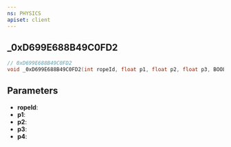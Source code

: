 ```yaml
---
ns: PHYSICS
apiset: client
---
```

## _0xD699E688B49C0FD2

```c
// 0xD699E688B49C0FD2
void _0xD699E688B49C0FD2(int ropeId, float p1, float p2, float p3, BOOL p4);
```


## Parameters
* **ropeId**:
* **p1**:
* **p2**:
* **p3**:
* **p4**: